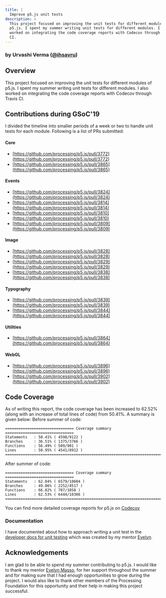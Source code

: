 ```yaml
---
title: |
  Improve p5.js unit tests
description: >
  This project focused on improving the unit tests for different modules of
  p5.js. I spent my summer writing unit tests for different modules. I also
  worked on integrating the code coverage reports with Codecov through Travis
  CI.
---
```



### by Urvashi Verma ([@ihsavru](https://github.com/ihsavru))

## Overview

This project focused on improving the unit tests for different modules of p5.js. I spent my summer writing unit tests for different modules. I also worked on integrating the code coverage reports with Codecov through Travis CI.

## Contributions during GSoC'19

I divided the timeline into smaller periods of a week or two to handle unit tests for each module. Following is a list of PRs submitted:

#### Core

* [https://github.com/processing/p5.js/pull/3772](https://github.com/processing/p5.js/pull/3772)
* [https://github.com/processing/p5.js/pull/3865](https://github.com/processing/p5.js/pull/3865)

#### Events

* [https://github.com/processing/p5.js/pull/3824](https://github.com/processing/p5.js/pull/3824)
* [https://github.com/processing/p5.js/pull/3814](https://github.com/processing/p5.js/pull/3814)
* [https://github.com/processing/p5.js/pull/3810](https://github.com/processing/p5.js/pull/3810)
* [https://github.com/processing/p5.js/pull/3809](https://github.com/processing/p5.js/pull/3809)

#### Image

* [https://github.com/processing/p5.js/pull/3828](https://github.com/processing/p5.js/pull/3828)
* [https://github.com/processing/p5.js/pull/3829](https://github.com/processing/p5.js/pull/3829)
* [https://github.com/processing/p5.js/pull/3838](https://github.com/processing/p5.js/pull/3838)

#### Typography

* [https://github.com/processing/p5.js/pull/3839](https://github.com/processing/p5.js/pull/3839)
* [https://github.com/processing/p5.js/pull/3844](https://github.com/processing/p5.js/pull/3844)

#### Utilities

* [https://github.com/processing/p5.js/pull/3864](https://github.com/processing/p5.js/pull/3864)

#### WebGL

* [https://github.com/processing/p5.js/pull/3896](https://github.com/processing/p5.js/pull/3896)
* [https://github.com/processing/p5.js/pull/3902](https://github.com/processing/p5.js/pull/3902)

## Code Coverage

As of writing this report, the code coverage has been increased to 62.52% (along with an increase of total lines of code) from 50.41%. A summary is given below:
Before summer of code:

```
=============================== Coverage summary ===============================  
Statements   : 50.41% ( 4598/9122 )  
Branches     : 36.51% ( 1375/3766 )  
Functions    : 56.49% ( 509/901 )  
Lines        : 50.95% ( 4541/8912 )  
================================================================================
```

After summer of code:

```
=============================== Coverage summary ===============================  
Statements   : 62.04% ( 6579/10604 )  
Branches     : 49.86% ( 2252/4517 )  
Functions    : 66.82% ( 707/1058 )  
Lines        : 62.53% ( 6444/10306 )  
================================================================================
```

You can find more detailed coverage reports for p5.js on [Codecov](https://codecov.io/gh/processing/p5.js)

### Documentation

I have documented about how to approach writing a unit test in the [developer docs for unit testing](https://github.com/processing/p5.js/blob/main/contributor_docs/unit_testing/) which was created by my mentor [Evelyn](https://github.com/outofambit).

## Acknowledgements

I am glad to be able to spend my summer contributing to p5.js. I would like to thank my mentor [Evelyn Masso](https://github.com/outofambit), for her support throughout the summer and for making sure that I had enough opportunities to grow during the project. I would also like to thank other members of the Processing Foundation for this opportunity and their help in making this project successful.
